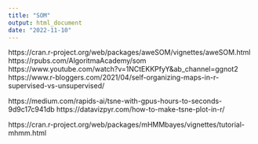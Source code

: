 ```yaml
---
title: "SOM"
output: html_document
date: "2022-11-10"
---
```



https://cran.r-project.org/web/packages/aweSOM/vignettes/aweSOM.html
https://rpubs.com/AlgoritmaAcademy/som
https://www.youtube.com/watch?v=1NCtEKKPfyY&ab_channel=ggnot2
https://www.r-bloggers.com/2021/04/self-organizing-maps-in-r-supervised-vs-unsupervised/


https://medium.com/rapids-ai/tsne-with-gpus-hours-to-seconds-9d9c17c941db
https://datavizpyr.com/how-to-make-tsne-plot-in-r/

https://cran.r-project.org/web/packages/mHMMbayes/vignettes/tutorial-mhmm.html